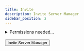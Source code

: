 ```yaml
---
title: Invite
description: Invite Server Manager
sidebar_position: 2
---
```



<details>
<summary>Permissions needed...</summary>
Server Manager needs the following permisisons in order to operate properly:
>  - Manage Server

>  - Manage Roles

>  - Manage Channels

>  - **Kick Members**

>  - **Ban Members**

>  - Manage Nicknames

>  - **Manage Webhooks**

>  - View Audit Log

>  - **Read Messages**

>  - **Moderate Members**

>  - **Send Messages**

>  - Send Messages in Threads

>  - Create Public Threads

>  - Create Private Threads

>  - Manage Messages

>  - Manage Threads

>  - **Embed links**

>  - **Attach Files**

>  - **Read Message History**

>  - Mention @everyone, @here, and all Roles (for ping configurations)

>  - **Add Reactions**

>  - **Use External Emojis**

>  - **Use Application Commands**

</details>
<br/>

<div className="pyc-hero__actions">
  <Button link="https://discord.com/api/oauth2/authorize?client_id=999132132754600016&permissions=1497736146166&scope=bot%20applications.commands&redirect_uri=https://servermanagerbot.ml/docs&response_type=code">Invite Server Manager</Button>
</div>

<br/>
